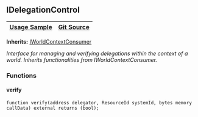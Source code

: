[//]: # "This file is autogenerated, do not change manually"

## IDelegationControl

| [Usage Sample](/world/account-delegation) | [Git Source](https://github.com/latticexyz/mud/blob/main/packages/world/src/IDelegationControl.sol) |
| ----------------------------------------- | --------------------------------------------------------------------------------------------------- |

**Inherits:**
[IWorldContextConsumer](/world/reference/world-context-external#iworldcontextconsumer)

_Interface for managing and verifying delegations within the context of a world.
Inherits functionalities from IWorldContextConsumer._

### Functions

#### verify

```solidity
function verify(address delegator, ResourceId systemId, bytes memory callData) external returns (bool);
```

